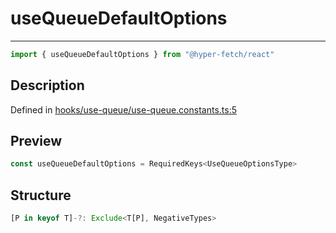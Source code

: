 

# useQueueDefaultOptions

<div class="api-docs__separator" data-reactroot="">

---

</div><div class="api-docs__import" data-reactroot="">

```ts
import { useQueueDefaultOptions } from "@hyper-fetch/react"
```

</div><div class="api-docs__section">

## Description

</div><div class="api-docs__description"><span class="api-docs__do-not-parse">



</span></div><p class="api-docs__definition">

Defined in [hooks/use-queue/use-queue.constants.ts:5](https://github.com/BetterTyped/hyper-fetch/blob/3f01c37e/packages/react/src/hooks/use-queue/use-queue.constants.ts#L5)

</p><div class="api-docs__section">

## Preview

</div><div class="api-docs__preview var">

```ts
const useQueueDefaultOptions = RequiredKeys<UseQueueOptionsType>
```

</div><div class="api-docs__section">

## Structure

</div><div class="api-docs__returns">

```ts
[P in keyof T]-?: Exclude<T[P], NegativeTypes>
```

</div>